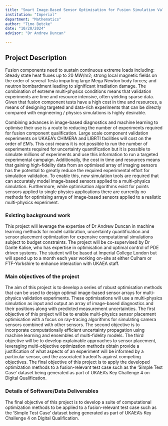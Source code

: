 ```yaml
---
title: "Smart Image-Based Sensor Optimisation for Fusion Simulation Validation"
institution: "Imperial"
department: "Mathematics"
author: "Timo Betcke"
date: "10/20/2024"
advisor: "Dr Andrew Duncan"

---
```

## Project Description

Fusion components need to sustain continuous extreme loads including: Steady state heat fluxes up to 20 MW/m2; strong local magnetic fields on the order of several Tesla imparting large Mega Newton body forces; and neutron bombardment leading to significant irradiation damage. The combination of extreme multi-physics conditions means that validation experiments are time and resource intensive, often yielding sparse data. Given that fusion component tests have a high cost in time and resources, a means of designing targeted and data-rich experiments that can be directly compared with engineering / physics simulations is highly desirable. 

Combining advances in image-based diagnostics and machine learning to optimise their use is a route to reducing the number of experiments required for fusion component qualification. Large scale component validation experiments on UKAEA’s CHIMERA and LIBRTI facilities will cost on the order of £M’s. This cost means it is not possible to run the number of experiments required for uncertainty quantification but it is possible to simulate millions of experiments and use this information to run a targeted experimental campaign. Additionally, the cost in time and resources means that gaining high-fidelity data from an optimised array of imaging sensors has the potential to greatly reduce the required experimental effort for simulation validation. To enable this, new simulation tools are required that can accurately model image-based sensors applied to a multi-physics simulation. Furthermore, while optimisation algorithms exist for points sensors applied to single physics applications there are currently no methods for optimising arrays of image-based sensors applied to a realistic multi-physics experiment. 

### Existing background work
This project will leverage the expertise of Dr Andrew Duncan in machine learning methods for model calibration, uncertainty quantification and sensor placement optimization for expensive computational simulations subject to budget constraints.  The project will be co-supervised by Dr Dante Kalise, who has expertise in optimisation and optimal control of PDE driven systems.   The student will be based at Imperial College London but will spend up to a month each year working on-site at either Culham or FTF-Yorkshire to enhance interaction with UKAEA staff.



### Main objectives of the project

The aim of this project is to develop a series of robust optimisation methods that can be used to design optimal image-based sensor arrays for multi-physics validation experiments. These optimisations will use a multi-physics simulation as input and output an array of image-based diagnostics and their positions along with predicted measurement uncertainties. The first objective of this project will be to enable multi-physics sensor placement optimisation with a focus on ray-tracing algorithms for simulating camera sensors combined with other sensors. The second objective is to incorporate computationally efficient uncertainty propagation using machine learning and ensembles of multi-fidelity models.  The third objective will be to develop explainable approaches to sensor placement, leveraging multi-objective optimization methods obtain provide a justification of what aspects of an experiment will be informed by a particular sensor, and the associated tradeoffs against competing objectives.    The final objective of this project is to apply the developed optimization methods to a fusion-relevant test case such as the ‘Simple Test Case’ dataset being generated as part of UKAEA’s Key Challenge 4 on Digital Qualification.

### Details of Software/Data Deliverables

The final objective of this project is to develop a suite of computational optimization methods to be applied to a fusion-relevant test case such as the ‘Simple Test Case’ dataset being generated as part of UKAEA’s Key Challenge 4 on Digital Qualification.
